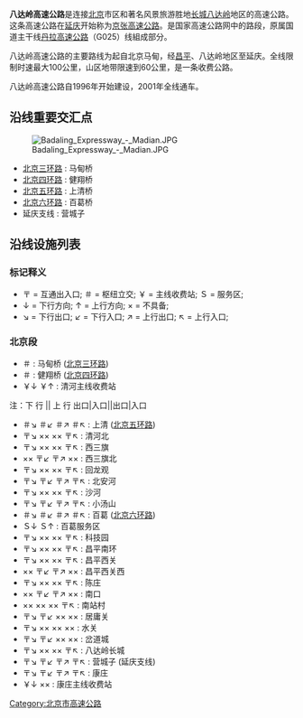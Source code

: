 {{Coord|40.1866884|116.235704|type:landmark_region:CN-11_source:GoogleMaps|display=title}}
{{中国高速公路信息框
| 省名 = beijing
| 编号 = G6，G110
| 名称 = 北京－拉萨高速公路（马甸桥 - 延庆）
| 自定头部 = [[File:China_Expwy_G6_sign_with_name.svg|100px]][[File:Kokudou_110(China).svg|100px]]
| 地圖 = 
| 路線簡稱 = 八达岭
| 最近通車日期 = 2001年
| 規劃總長度 = 70
| 起點 = [[北京|北京]]马甸
| 終點 = [[北京|北京]][[延庆县|延庆县]]
| 出口處數 = 17
| 服務區數 = 1
}}

'''八达岭高速公路'''是连接[[北京|北京]]市区和著名风景旅游胜地[[长城|长城]][[八达岭|八达岭]]地区的高速公路。这条高速公路在[[延庆县|延庆]]开始称为[[京张高速公路|京张高速公路]]。是国家高速公路网中{{China Expwy Name|G6}}的路段，原属国道主干线[[丹拉高速公路|丹拉高速公路]]（G025）线組成部分。

八达岭高速公路的主要路线为起自北京马甸，经[[昌平|昌平]]、八达岭地区至延庆。全线限制时速最大100公里，山区地带限速到60公里，是一条收费公路。

八达岭高速公路自1996年开始建设，2001年全线通车。

==沿线重要交汇点==
[[File:Badaling_Expressway_-_Madian.JPG|thumb]]

* [[北京三环路|北京三环路]] : 马甸桥
* [[北京四环路|北京四环路]] : 健翔桥
* [[北京五环路|北京五环路]] : 上清桥
* [[北京六环路|北京六环路]] : 百葛桥
* 延庆支线 : 营城子

==沿线设施列表==

===标记释义===

* 〒 = 互通出入口; ＃ = 枢纽立交; ￥ = 主线收费站; Ｓ = 服务区;
* ↓ = 下行方向; ↑ = 上行方向; × = 不具备;
* ↘ = 下行出口; ↙ = 下行入口; ↗ = 上行出口; ↖ = 上行入口;

===北京段===

* ＃ : 马甸桥 ([[北京三环路|北京三环路]])
* ＃ : 健翔桥 ([[北京四环路|北京四环路]])
* ￥↓ ￥↑ : 清河主线收费站
注：下  行   ||   上  行
出口|入口||出口|入口
* ＃↘ ＃↙ ＃↗ ＃↖ : 上清 ([[北京五环路|北京五环路]])
* 〒↘ ×× ×× 〒↖ : 清河北
* 〒↘ ×× ×× 〒↖ : 西三旗
* ×× 〒↙ 〒↗ ×× : 西三旗北
* 〒↘ ×× ×× 〒↖ : 回龙观
* 〒↘ 〒↙ 〒↗ 〒↖ : 北安河
* 〒↘ ×× ×× 〒↖ : 沙河
* 〒↘ 〒↙ 〒↗ 〒↖ : 小汤山
* ＃↘ ＃↙ ＃↗ ＃↖ : 百葛 ([[北京六环路|北京六环路]])
* Ｓ↓ Ｓ↑ : 百葛服务区
* 〒↘ ×× ×× 〒↖ : 科技园
* 〒↘ ×× ×× 〒↖ : 昌平南环
* 〒↘ ×× ×× 〒↖ : 昌平西关
* ×× 〒↙ 〒↗ ×× : 昌平西关西
* 〒↘ ×× ×× 〒↖ : 陈庄
* ×× 〒↙ 〒↗ ×× : 南口
* ×× ×× ×× 〒↖ : 南站村
* 〒↘ 〒↙ ×× ×× : 居庸关
* 〒↘ ×× ×× ×× : 水关
* 〒↘ 〒↙ ×× ×× : 岔道城
* 〒↘ ×× ×× 〒↖ : 八达岭长城
* 〒↘ 〒↙ 〒↗ 〒↖ : 营城子 (延庆支线)
* 〒↘ 〒↙ 〒↗ 〒↖ : 康庄
* ￥↓ ×× : 康庄主线收费站

{{北京公路网}}
[[Category:北京市高速公路|Category:北京市高速公路]]